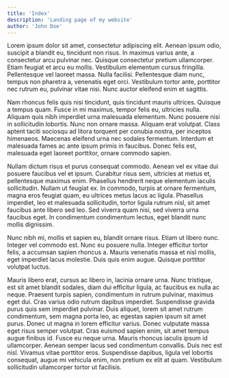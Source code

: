 ```yaml
---
title: 'Index'
description: 'Landing page of my website'
author: 'John Doe'
---
```


Lorem ipsum dolor sit amet, consectetur adipiscing elit. Aenean ipsum odio, suscipit a blandit eu, tincidunt non risus. In maximus varius ante, a consectetur arcu pulvinar nec. Quisque consectetur pretium ullamcorper. Etiam feugiat et arcu eu mollis. Vestibulum elementum cursus fringilla. Pellentesque vel laoreet massa. Nulla facilisi. Pellentesque diam nunc, tempus non pharetra a, venenatis eget orci. Vestibulum tortor ante, porttitor nec rutrum eu, pulvinar vitae nisi. Nunc auctor eleifend enim et sagittis.

Nam rhoncus felis quis nisi tincidunt, quis tincidunt mauris ultrices. Quisque a tempus quam. Fusce in mi maximus, tempor felis eu, ultricies nulla. Aliquam quis nibh imperdiet urna malesuada elementum. Nunc posuere nisi in sollicitudin lobortis. Nunc non ornare massa. Aliquam erat volutpat. Class aptent taciti sociosqu ad litora torquent per conubia nostra, per inceptos himenaeos. Maecenas eleifend urna nec sodales fermentum. Interdum et malesuada fames ac ante ipsum primis in faucibus. Donec felis est, malesuada eget laoreet porttitor, ornare commodo sapien.

Nullam dictum risus et purus consequat commodo. Aenean vel ex vitae dui posuere faucibus vel et ipsum. Curabitur risus sem, ultricies at metus et, pellentesque maximus enim. Phasellus hendrerit neque elementum iaculis sollicitudin. Nullam ut feugiat ex. In commodo, turpis at ornare fermentum, magna eros feugiat quam, eu ultrices metus lacus ac ligula. Phasellus imperdiet, leo et malesuada sollicitudin, tortor ligula rutrum nisl, sit amet faucibus ante libero sed leo. Sed viverra quam nisi, sed viverra urna faucibus eget. In condimentum condimentum lectus, eget blandit nunc mollis dignissim.

Nunc nibh mi, mollis et sapien eu, blandit ornare risus. Etiam ut libero nunc. Integer vel commodo est. Nunc eu posuere nulla. Integer efficitur tortor felis, a accumsan sapien rhoncus a. Mauris venenatis massa et nisl mollis, eget imperdiet lacus molestie. Duis quis enim augue. Quisque porttitor volutpat luctus.

Mauris libero erat, cursus ac libero in, lacinia ornare urna. Nunc tristique, est sit amet blandit sodales, diam dui efficitur ligula, ac faucibus ex nulla ac neque. Praesent turpis sapien, condimentum in rutrum pulvinar, maximus eget dui. Cras varius odio rutrum dapibus imperdiet. Suspendisse gravida purus quis sem imperdiet pulvinar. Duis aliquet, lorem sit amet rutrum condimentum, sem magna porta leo, ac egestas sapien ipsum sit amet purus. Donec ut magna in lorem efficitur varius. Donec vulputate massa eget risus semper volutpat. Cras euismod sapien enim, sit amet tempus augue finibus id. Fusce eu neque urna. Mauris rhoncus iaculis ipsum id ullamcorper. Aenean semper lacus sed condimentum convallis. Duis nec est nisl. Vivamus vitae porttitor eros. Suspendisse dapibus, ligula vel lobortis consequat, augue mi vehicula enim, non pretium ex elit at quam. Vestibulum sollicitudin ullamcorper tortor ut facilisis. 